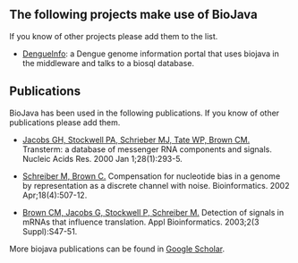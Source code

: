 == The following projects make use of BioJava ==
If you know of other projects please add them to the list.

* [http://www.dengueinfo.org/dengueinfo DengueInfo]: a Dengue genome information portal that uses biojava in the middleware and talks to a biosql database.

== Publications ==
BioJava has been used in the following publications. If you know of other publications please add them.

* [http://www.ncbi.nlm.nih.gov/entrez/query.fcgi?cmd=Retrieve&db=pubmed&dopt=Abstract&list_uids=10592251&query_hl=5&itool=pubmed_docsum Jacobs GH, Stockwell PA, Schrieber MJ, Tate WP, Brown CM.] Transterm: a database of messenger RNA components and signals. Nucleic Acids Res. 2000 Jan 1;28(1):293-5.

* [http://www.ncbi.nlm.nih.gov/entrez/query.fcgi?cmd=Retrieve&db=pubmed&dopt=Abstract&list_uids=12016048&query_hl=2&itool=pubmed_docsum Schreiber M, Brown C.] Compensation for nucleotide bias in a genome by representation as a discrete channel with noise. Bioinformatics. 2002 Apr;18(4):507-12. 

* [http://www.ncbi.nlm.nih.gov/entrez/query.fcgi?cmd=Retrieve&db=pubmed&dopt=Abstract&list_uids=15130816&query_hl=2&itool=pubmed_docsum Brown CM, Jacobs G, Stockwell P, Schreiber M.] Detection of signals in mRNAs that influence translation. Appl Bioinformatics. 2003;2(3 Suppl):S47-51.


More biojava publications can be found in [http://scholar.google.com/scholar?q=biojava Google Scholar].